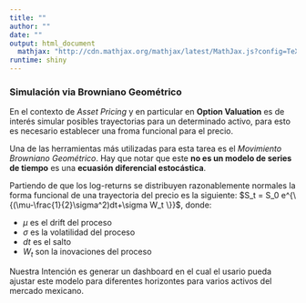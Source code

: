 ```yaml
---
title: ""
author: ""
date: ""
output: html_document
  mathjax: "http://cdn.mathjax.org/mathjax/latest/MathJax.js?config=TeX-AMS-MML_HTMLorMML"
runtime: shiny
---
```


### Simulación via Browniano Geométrico

En el contexto de *Asset Pricing* y en particular en **Option Valuation** es de interés simular posibles trayectorias para un determinado activo, para esto es necesario establecer una froma funcional para el precio.

Una de las herramientas más utilizadas para esta tarea es el *Movimiento Browniano Geométrico*. Hay que notar que este **no es un modelo de series de tiempo** es una **ecuasión diferencial estocástica**. 

Partiendo de que los log-returns se distribuyen razonablemente normales la forma funcional de una trayectoria del precio es la siguiente: $S_t = S_0 e^{\{(\mu-\frac{1}{2}\sigma^2)dt+\sigma W_t \}}$, donde:

  + $\mu$ es el drift del proceso
  + $\sigma$ es la volatilidad del proceso
  + $dt$ es el salto
  + $W_t$ son la inovaciones del proceso
    
Nuestra Intención es generar un dashboard en el cual el usario pueda ajustar este modelo para diferentes horizontes para varios activos del mercado mexicano.

